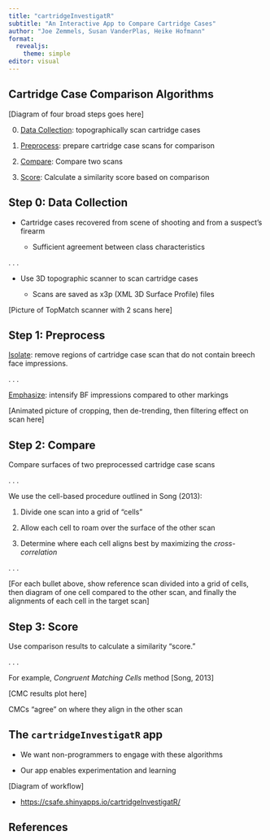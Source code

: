 ```yaml
---
title: "cartridgeInvestigatR"
subtitle: "An Interactive App to Compare Cartridge Cases"
author: "Joe Zemmels, Susan VanderPlas, Heike Hofmann"
format: 
  revealjs:
    theme: simple
editor: visual
---
```


## Cartridge Case Comparison Algorithms

[Diagram of four broad steps goes here]

::: {.incremental}

0. <u>Data Collection</u>: topographically scan cartridge cases

1. <u>Preprocess</u>: prepare cartridge case scans for comparison

2. <u>Compare</u>: Compare two scans

3. <u>Score</u>: Calculate a similarity score based on comparison

:::

<!-- . . . -->

<!-- We want non-programmers to interact with and learn about these algorithms. -->



## Step 0: Data Collection


- Cartridge cases recovered from scene of shooting and from a suspect's firearm

  - Sufficient agreement between class characteristics

. . . 

- Use 3D topographic scanner to scan cartridge cases

  - Scans are saved as x3p (XML 3D Surface Profile) files

[Picture of TopMatch scanner with 2 scans here]



## Step 1: Preprocess

<u>Isolate</u>: remove regions of cartridge case scan that do not contain breech face impressions.

. . .

<u>Emphasize</u>: intensify BF impressions compared to other markings

[Animated picture of cropping, then de-trending, then filtering effect on scan here]

## Step 2: Compare

Compare surfaces of two preprocessed cartridge case scans

. . .

We use the cell-based procedure outlined in Song (2013):

::: {.incremental}

1. Divide one scan into a grid of "cells"

2. Allow each cell to roam over the surface of the other scan

3. Determine where each cell aligns best by maximizing the *cross-correlation*

:::

. . .

[For each bullet above, show reference scan divided into a grid of cells, then diagram of one cell compared to the other scan, and finally the alignments of each cell in the target scan]

## Step 3: Score

Use comparison results to calculate a similarity "score."

. . .

For example, *Congruent Matching Cells* method [Song, 2013]

[CMC results plot here]

CMCs "agree" on where they align in the other scan


## The `cartridgeInvestigatR` app

- We want non-programmers to engage with these algorithms

- Our app enables experimentation and learning

[Diagram of workflow]

- [https://csafe.shinyapps.io/cartridgeInvestigatR/]( https://csafe.shinyapps.io/cartridgeInvestigatR/)

## References